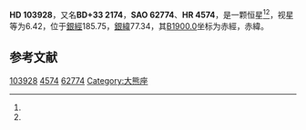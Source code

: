 {{Starbox begin
| name = HD 103928
}}
{{Starbox observe
| epoch = [[J2000.0|J2000.0]]
| constell = {{星座名待查}}<ref name=SIMBAD>{{cite web
 | url=http://simbad.u-strasbg.fr/simbad/sim-id?Ident=HR+4574
 | title =Pulsating variable Star
 | publisher=Centre de Données astronomiques de Strasbourg
 | work=SIMBAD
 | accessdate=2012-07-13}}</ref><ref name=DATA>{{cite web
 | url=http://vizier.u-strasbg.fr/viz-bin/VizieR-5?-out.add=.&-source=5050&-corr=PK=HR&-out.max=9999&HR=4574
 | title=VizieR Detailed Page
 | accessdate=2012-07-13
 | archive-date=2016-03-05
 | archive-url=https://web.archive.org/web/20160305000013/http://vizier.u-strasbg.fr/viz-bin/VizieR-5?-out.add=.&-source=5050&-corr=PK=HR&-out.max=9999&HR=4574
 | dead-url=no
 }}</ref>
| 星官 = 
| ra = {{RA|11|58|7.2}}<ref name=SIMBAD /><ref name=DATA />
| dec = {{DEC|+32|16|26}}<ref name=SIMBAD /><ref name=DATA />
| appmag_v = 6.42<ref name=SIMBAD /><ref name=DATA />
}}
{{Starbox character
| class = A9V<ref name=SIMBAD /><ref name=DATA />
| b-v = 0.29<ref name=SIMBAD /><ref name=DATA />
| u-b = <ref name=SIMBAD /><ref name=DATA />
| r-i = <ref name=SIMBAD /><ref name=DATA />
| variable = 
}}
{{Starbox astrometry
| radial_v = 
| prop_mo_ra = 2
| parallax = 
| p_error = 
}}
{{Starbox catalog
| names =BD+33 2174，[[SAO星表|SAO]] 62774，[[HD星表|HD]] 103928，[[HR星表|HR]] 4574}}
{{Starbox reference |Simbad=HR+4574}}
{{Starbox end}}

'''HD 103928'''，又名'''BD+33 2174'''，'''SAO 62774'''、'''HR 4574'''，是一颗恒星<ref name=SIMBAD /><ref name=DATA />，视星等为6.42，位于[[銀道座標系|銀經]]185.75，[[銀道座標系|銀緯]]77.34，其[[B1900.0|B1900.0]]坐标为赤經{{RA|11|52|59}}，赤緯{{DEC|+32|77.34|56}}。

== 参考文献 ==
{{reflist}}

{{star-stub}}

[[Category:HD和HDE天體|103928]]
[[Category:HR天體|4574]]
[[Category:SAO天體|62774]]
[[Category:大熊座|Category:大熊座]]